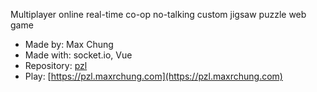 
Multiplayer online real-time co-op no-talking custom jigsaw puzzle web game

- Made by: Max Chung
- Made with: socket.io, Vue
- Repository: [pzl](https://github.com/maxrchung/pzl)
- Play: [https://pzl.maxrchung.com](https://pzl.maxrchung.com)

